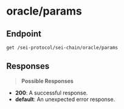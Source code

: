 # oracle/params

## Endpoint
```http
get /sei-protocol/sei-chain/oracle/params
```

## Responses
> **Possible Responses**

- **200**: A successful response.
- **default**: An unexpected error response.

